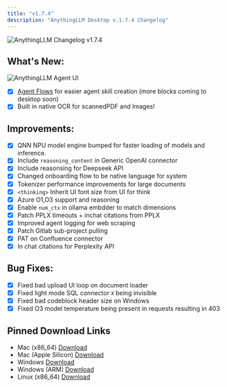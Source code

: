 ```yaml
---
title: "v1.7.4"
description: "AnythingLLM Desktop v.1.7.4 Changelog"
---
```



<style global jsx>{`
  img {
    aspect-ratio: 16/9;
    object-fit: fit;
    border-radius: 20px;
  }
`}</style>

<Image
  src="/images/product/changelog/header-image.png"
  height={1080}
  width={1920}
  quality={100}
  alt="AnythingLLM Changelog v1.7.4"
/>

## What's New:

<Image
  src="/images/agent-flows/flow-example.png"
  height={1080}
  width={1920}
  quality={100}
  alt="AnythingLLM Agent UI"
/>

- [x] [Agent Flows](/agent-flows/overview) for easier agent skill creation (more blocks coming to desktop soon)
- [x] Built in native OCR for scannedPDF and Images!

## Improvements:

- [x] QNN NPU model engine bumped for faster loading of models and inference.
- [x] Include `reasoning_content` in Generic OpenAI connector
- [x] Include reasonsing for Deepseek API
- [x] Changed onboarding flow to be native language for system
- [x] Tokenizer performance improvements for large documents
- [x] `<thinking>` Inherit UI font size from UI for think
- [x] Azure O1,O3 support and reasoning
- [x] Enable `num_ctx` in ollama embdder to match dimensions
- [x] Patch PPLX timeouts + inchat citations from PPLX
- [x] Improved agent logging for web scraping
- [x] Patch Gitlab sub-project pulling
- [x] PAT on Confluence connector
- [x] In chat citations for Perplexity API

## Bug Fixes:

- [x] Fixed bad upload UI loop on document loader
- [x] Fixed light mode SQL connector `X` being invisible
- [x] Fixed bad codeblock header size on Windows
- [x] Fixed O3 model temperature being present in requests resulting in 403

## Pinned Download Links

- Mac (x86_64) [Download](https://cdn.anythingllm.com/legacy/1.7.4/AnythingLLMDesktop.dmg)
- Mac (Apple Silicon) [Download](https://cdn.anythingllm.com/legacy/1.7.4/AnythingLLMDesktop-Silicon.dmg)
- Windows [Download](https://cdn.anythingllm.com/legacy/1.7.4/AnythingLLMDesktop.exe)
- Windows (ARM) [Download](https://cdn.anythingllm.com/legacy/1.7.4/AnythingLLMDesktop-Arm64.exe)
- Linux (x86_64) [Download](https://cdn.anythingllm.com/legacy/1.7.4/AnythingLLMDesktop.AppImage)